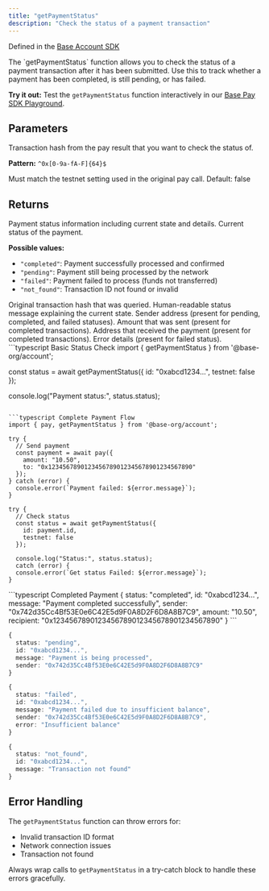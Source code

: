 ```yaml
---
title: "getPaymentStatus"
description: "Check the status of a payment transaction"
---
```


Defined in the [Base Account SDK](https://github.com/base/account-sdk)

<Info>
The `getPaymentStatus` function allows you to check the status of a payment transaction after it has been submitted. Use this to track whether a payment has been completed, is still pending, or has failed.

**Try it out:** Test the `getPaymentStatus` function interactively in our [Base Pay SDK Playground](https://base.github.io/account-sdk/pay-playground).
</Info>

## Parameters

<ParamField body="id" type="string" required>
Transaction hash from the pay result that you want to check the status of.

**Pattern:** `^0x[0-9a-fA-F]{64}$`
</ParamField>

<ParamField body="testnet" type="boolean">
Must match the testnet setting used in the original pay call. Default: false
</ParamField>

## Returns

<ResponseField name="result" type="PaymentStatus">
Payment status information including current state and details.

<Expandable title="PaymentStatus properties">
<ResponseField name="status" type="string">
Current status of the payment.

**Possible values:**
- `"completed"`: Payment successfully processed and confirmed
- `"pending"`: Payment still being processed by the network  
- `"failed"`: Payment failed to process (funds not transferred)
- `"not_found"`: Transaction ID not found or invalid
</ResponseField>

<ResponseField name="id" type="string">
Original transaction hash that was queried.
</ResponseField>

<ResponseField name="message" type="string">
Human-readable status message explaining the current state.
</ResponseField>

<ResponseField name="sender" type="string">
Sender address (present for pending, completed, and failed statuses).
</ResponseField>

<ResponseField name="amount" type="string">
Amount that was sent (present for completed transactions).
</ResponseField>

<ResponseField name="recipient" type="string">
Address that received the payment (present for completed transactions).
</ResponseField>

<ResponseField name="error" type="string">
Error details (present for failed status).
</ResponseField>
</Expandable>
</ResponseField>


<RequestExample>
```typescript Basic Status Check
import { getPaymentStatus } from '@base-org/account';

const status = await getPaymentStatus({
  id: "0xabcd1234...",
  testnet: false
});

console.log("Payment status:", status.status);
```

```typescript Complete Payment Flow
import { pay, getPaymentStatus } from '@base-org/account';

try {
  // Send payment
  const payment = await pay({
    amount: "10.50",
    to: "0x1234567890123456789012345678901234567890"
  });
} catch (error) {
  console.error(`Payment failed: ${error.message}`);
}

try {
  // Check status
  const status = await getPaymentStatus({
    id: payment.id,
    testnet: false
  });
  
  console.log("Status:", status.status);
  catch (error) {
  console.error(`Get status Failed: ${error.message}`);
}
```
</RequestExample>

<ResponseExample>
```typescript Completed Payment
{
  status: "completed",
  id: "0xabcd1234...",
  message: "Payment completed successfully",
  sender: "0x742d35Cc4Bf53E0e6C42E5d9F0A8D2F6D8A8B7C9",
  amount: "10.50",
  recipient: "0x1234567890123456789012345678901234567890"
}
```

```typescript Pending Payment
{
  status: "pending",
  id: "0xabcd1234...",
  message: "Payment is being processed",
  sender: "0x742d35Cc4Bf53E0e6C42E5d9F0A8D2F6D8A8B7C9"
}
```

```typescript Failed Payment
{
  status: "failed",
  id: "0xabcd1234...",
  message: "Payment failed due to insufficient balance",
  sender: "0x742d35Cc4Bf53E0e6C42E5d9F0A8D2F6D8A8B7C9",
  error: "Insufficient balance"
}
```

```typescript Transaction Not Found
{
  status: "not_found",
  id: "0xabcd1234...",
  message: "Transaction not found"
}
```
</ResponseExample>

## Error Handling

The `getPaymentStatus` function can throw errors for:

- Invalid transaction ID format
- Network connection issues
- Transaction not found

Always wrap calls to `getPaymentStatus` in a try-catch block to handle these errors gracefully.


<PolicyBanner />

